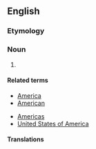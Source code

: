 {{also|americanization}}
==English==

===Etymology===
{{suffix|en|Americanize|ation}}

===Noun===
{{en-noun|~}}

# {{alternative spelling of|en|Americanisation}}

====Related terms====
{{rel-top|terms related to Americanization}}
* [[America]]
* [[American]]
{{rel-mid}}
* [[Americas]]
* [[United States of America]]
{{rel-bottom}}

====Translations====
{{trans-see|Americanisation}}
